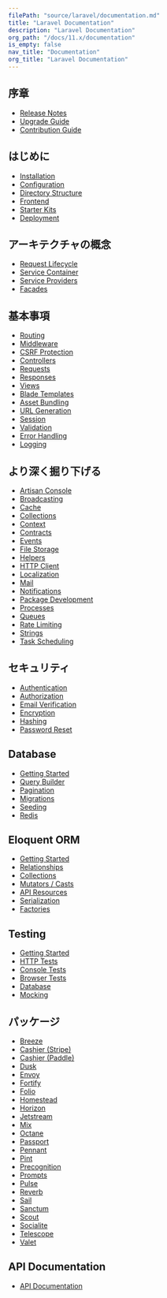 ```yaml
---
filePath: "source/laravel/documentation.md"
title: "Laravel Documentation"
description: "Laravel Documentation"
org_path: "/docs/11.x/documentation"
is_empty: false
nav_title: "Documentation"
org_title: "Laravel Documentation"
---
```


## 序章

- [Release Notes](/ja/php/laravel/v11.x/01-prologue/01-releases)
- [Upgrade Guide](/ja/php/laravel/v11.x/01-prologue/02-upgrade)
- [Contribution Guide](/ja/php/laravel/v11.x/01-prologue/03-contributions)

## はじめに

- [Installation](/ja/php/laravel/v11.x/02-getting-started/01-installation)
- [Configuration](/ja/php/laravel/v11.x/02-getting-started/02-configuration)
- [Directory Structure](/ja/php/laravel/v11.x/02-getting-started/03-structure)
- [Frontend](/ja/php/laravel/v11.x/02-getting-started/04-frontend)
- [Starter Kits](/ja/php/laravel/v11.x/02-getting-started/05-starter-kits)
- [Deployment](/ja/php/laravel/v11.x/02-getting-started/06-deployment)

## アーキテクチャの概念

- [Request Lifecycle](/ja/php/laravel/v11.x/03-architecture-concepts/01-lifecycle)
- [Service Container](/ja/php/laravel/v11.x/03-architecture-concepts/02-container)
- [Service Providers](/ja/php/laravel/v11.x/03-architecture-concepts/03-providers)
- [Facades](/ja/php/laravel/v11.x/03-architecture-concepts/04-facades)

## 基本事項

- [Routing](/ja/php/laravel/v11.x/04-the-basics/01-routing)
- [Middleware](/ja/php/laravel/v11.x/04-the-basics/02-middleware)
- [CSRF Protection](/ja/php/laravel/v11.x/04-the-basics/03-csrf)
- [Controllers](/ja/php/laravel/v11.x/04-the-basics/04-controllers)
- [Requests](/ja/php/laravel/v11.x/04-the-basics/05-requests)
- [Responses](/ja/php/laravel/v11.x/04-the-basics/06-responses)
- [Views](/ja/php/laravel/v11.x/04-the-basics/07-views)
- [Blade Templates](/ja/php/laravel/v11.x/04-the-basics/08-blade)
- [Asset Bundling](/ja/php/laravel/v11.x/04-the-basics/09-vite)
- [URL Generation](/ja/php/laravel/v11.x/04-the-basics/10-urls)
- [Session](/ja/php/laravel/v11.x/04-the-basics/11-session)
- [Validation](/ja/php/laravel/v11.x/04-the-basics/12-validation)
- [Error Handling](/ja/php/laravel/v11.x/04-the-basics/13-errors)
- [Logging](/ja/php/laravel/v11.x/04-the-basics/14-logging)

## より深く掘り下げる

- [Artisan Console](/ja/php/laravel/v11.x/05-digging-deeper/artisan)
- [Broadcasting](/ja/php/laravel/v11.x/05-digging-deeper/broadcasting)
- [Cache](/ja/php/laravel/v11.x/05-digging-deeper/cache)
- [Collections](/ja/php/laravel/v11.x/05-digging-deeper/collections)
- [Context](/ja/php/laravel/v11.x/05-digging-deeper/context)
- [Contracts](/ja/php/laravel/v11.x/05-digging-deeper/contracts)
- [Events](/ja/php/laravel/v11.x/05-digging-deeper/events)
- [File Storage](/ja/php/laravel/v11.x/05-digging-deeper/filesystem)
- [Helpers](/ja/php/laravel/v11.x/05-digging-deeper/helpers)
- [HTTP Client](/ja/php/laravel/v11.x/05-digging-deeper/http-client)
- [Localization](/ja/php/laravel/v11.x/05-digging-deeper/localization)
- [Mail](/ja/php/laravel/v11.x/05-digging-deeper/mail)
- [Notifications](/ja/php/laravel/v11.x/05-digging-deeper/notifications)
- [Package Development](/ja/php/laravel/v11.x/05-digging-deeper/packages)
- [Processes](/ja/php/laravel/v11.x/05-digging-deeper/processes)
- [Queues](/ja/php/laravel/v11.x/05-digging-deeper/queues)
- [Rate Limiting](/ja/php/laravel/v11.x/05-digging-deeper/rate-limiting)
- [Strings](/ja/php/laravel/v11.x/05-digging-deeper/strings)
- [Task Scheduling](/ja/php/laravel/v11.x/05-digging-deeper/scheduling)

## セキュリティ

- [Authentication](/ja/php/laravel/v11.x/06-security/authentication)
- [Authorization](/ja/php/laravel/v11.x/06-security/authorization)
- [Email Verification](/ja/php/laravel/v11.x/06-security/verification)
- [Encryption](/ja/php/laravel/v11.x/06-security/encryption)
- [Hashing](/ja/php/laravel/v11.x/06-security/hashing)
- [Password Reset](/ja/php/laravel/v11.x/06-security/passwords)

## Database

- [Getting Started](/ja/php/laravel/v11.x/07-database/01-database)
- [Query Builder](/ja/php/laravel/v11.x/07-database/02-queries)
- [Pagination](/ja/php/laravel/v11.x/07-database/03-pagination)
- [Migrations](/ja/php/laravel/v11.x/07-database/04-migrations)
- [Seeding](/ja/php/laravel/v11.x/07-database/05-seeding)
- [Redis](/ja/php/laravel/v11.x/07-database/06-redis)

## Eloquent ORM

- [Getting Started](/ja/php/laravel/v11.x/08-eloquent-orm/01-eloquent)
- [Relationships](/ja/php/laravel/v11.x/08-eloquent-orm/02-eloquent-relationships)
- [Collections](/ja/php/laravel/v11.x/08-eloquent-orm/03-eloquent-collections)
- [Mutators / Casts](/ja/php/laravel/v11.x/08-eloquent-orm/04-eloquent-mutators)
- [API Resources](/ja/php/laravel/v11.x/08-eloquent-orm/05-eloquent-resources)
- [Serialization](/ja/php/laravel/v11.x/08-eloquent-orm/06-eloquent-serialization)
- [Factories](/ja/php/laravel/v11.x/08-eloquent-orm/07-eloquent-factories)

## Testing

- [Getting Started](/ja/php/laravel/v11.x/09-testing/01-testing)
- [HTTP Tests](/ja/php/laravel/v11.x/09-testing/02-http-tests)
- [Console Tests](/ja/php/laravel/v11.x/09-testing/03-console-tests)
- [Browser Tests](/ja/php/laravel/v11.x/09-testing/04-dusk)
- [Database](/ja/php/laravel/v11.x/09-testing/05-database-testing)
- [Mocking](/ja/php/laravel/v11.x/09-testing/06-mocking)

## パッケージ

- [Breeze](/ja/php/laravel/v11.x/02-getting-started/05-starter-kits#laravel-breeze)
- [Cashier (Stripe)](/ja/php/laravel/v11.x/10-packages/billing)
- [Cashier (Paddle)](/ja/php/laravel/v11.x/10-packages/cashier-paddle)
- [Dusk](/ja/php/laravel/v11.x/10-packages/dusk)
- [Envoy](/ja/php/laravel/v11.x/10-packages/envoy)
- [Fortify](/ja/php/laravel/v11.x/10-packages/fortify)
- [Folio](/ja/php/laravel/v11.x/10-packages/folio)
- [Homestead](/ja/php/laravel/v11.x/10-packages/homestead)
- [Horizon](/ja/php/laravel/v11.x/10-packages/horizon)
- [Jetstream](https://jetstream.laravel.com)
- [Mix](/ja/php/laravel/v11.x/10-packages/mix)
- [Octane](/ja/php/laravel/v11.x/10-packages/octane)
- [Passport](/ja/php/laravel/v11.x/10-packages/passport)
- [Pennant](/ja/php/laravel/v11.x/10-packages/pennant)
- [Pint](/ja/php/laravel/v11.x/10-packages/pint)
- [Precognition](/ja/php/laravel/v11.x/10-packages/precognition)
- [Prompts](/ja/php/laravel/v11.x/10-packages/prompts)
- [Pulse](/ja/php/laravel/v11.x/10-packages/pulse)
- [Reverb](/ja/php/laravel/v11.x/10-packages/reverb)
- [Sail](/ja/php/laravel/v11.x/10-packages/sail)
- [Sanctum](/ja/php/laravel/v11.x/10-packages/sanctum)
- [Scout](/ja/php/laravel/v11.x/10-packages/scout)
- [Socialite](/ja/php/laravel/v11.x/10-packages/socialite)
- [Telescope](/ja/php/laravel/v11.x/10-packages/telescope)
- [Valet](/ja/php/laravel/v11.x/10-packages/valet)

## API Documentation

- [API Documentation](https://laravel.com/api/11.x/)
